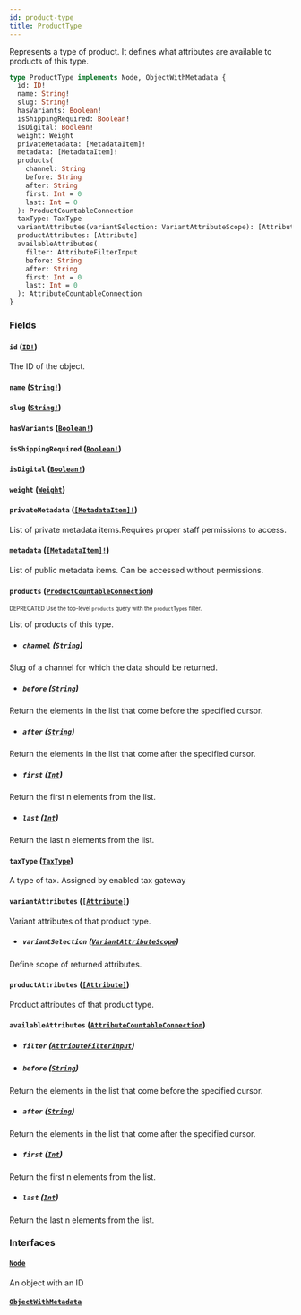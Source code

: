 ```yaml
---
id: product-type
title: ProductType
---
```


Represents a type of product. It defines what attributes are available to products of this type.

```graphql
type ProductType implements Node, ObjectWithMetadata {
  id: ID!
  name: String!
  slug: String!
  hasVariants: Boolean!
  isShippingRequired: Boolean!
  isDigital: Boolean!
  weight: Weight
  privateMetadata: [MetadataItem]!
  metadata: [MetadataItem]!
  products(
    channel: String
    before: String
    after: String
    first: Int = 0
    last: Int = 0
  ): ProductCountableConnection
  taxType: TaxType
  variantAttributes(variantSelection: VariantAttributeScope): [Attribute]
  productAttributes: [Attribute]
  availableAttributes(
    filter: AttributeFilterInput
    before: String
    after: String
    first: Int = 0
    last: Int = 0
  ): AttributeCountableConnection
}
```

### Fields

#### `id` ([`ID!`](/developer/api-reference/scalars/id.mdx))

The ID of the object.

#### `name` ([`String!`](/developer/api-reference/scalars/string.mdx))

#### `slug` ([`String!`](/developer/api-reference/scalars/string.mdx))

#### `hasVariants` ([`Boolean!`](/developer/api-reference/scalars/boolean.mdx))

#### `isShippingRequired` ([`Boolean!`](/developer/api-reference/scalars/boolean.mdx))

#### `isDigital` ([`Boolean!`](/developer/api-reference/scalars/boolean.mdx))

#### `weight` ([`Weight`](/developer/api-reference/objects/weight.mdx))

#### `privateMetadata` ([`[MetadataItem]!`](/developer/api-reference/objects/metadata-item.mdx))

List of private metadata items.Requires proper staff permissions to access.

#### `metadata` ([`[MetadataItem]!`](/developer/api-reference/objects/metadata-item.mdx))

List of public metadata items. Can be accessed without permissions.

#### `products` ([`ProductCountableConnection`](/developer/api-reference/objects/product-countable-connection.mdx))

<sub><sup><span className="deprecatedTag">DEPRECATED</span> Use the top-level `products` query with the `productTypes` filter.</sup></sub>

List of products of this type.

- ##### `channel` ([`String`](/developer/api-reference/scalars/string.mdx))

Slug of a channel for which the data should be returned.

- ##### `before` ([`String`](/developer/api-reference/scalars/string.mdx))

Return the elements in the list that come before the specified cursor.

- ##### `after` ([`String`](/developer/api-reference/scalars/string.mdx))

Return the elements in the list that come after the specified cursor.

- ##### `first` ([`Int`](/developer/api-reference/scalars/int.mdx))

Return the first n elements from the list.

- ##### `last` ([`Int`](/developer/api-reference/scalars/int.mdx))

Return the last n elements from the list.

#### `taxType` ([`TaxType`](/developer/api-reference/objects/tax-type.mdx))

A type of tax. Assigned by enabled tax gateway

#### `variantAttributes` ([`[Attribute]`](/developer/api-reference/objects/attribute.mdx))

Variant attributes of that product type.

- ##### `variantSelection` ([`VariantAttributeScope`](/developer/api-reference/enums/variant-attribute-scope.mdx))

Define scope of returned attributes.

#### `productAttributes` ([`[Attribute]`](/developer/api-reference/objects/attribute.mdx))

Product attributes of that product type.

#### `availableAttributes` ([`AttributeCountableConnection`](/developer/api-reference/objects/attribute-countable-connection.mdx))

- ##### `filter` ([`AttributeFilterInput`](/developer/api-reference/inputs/attribute-filter-input.mdx))

- ##### `before` ([`String`](/developer/api-reference/scalars/string.mdx))

Return the elements in the list that come before the specified cursor.

- ##### `after` ([`String`](/developer/api-reference/scalars/string.mdx))

Return the elements in the list that come after the specified cursor.

- ##### `first` ([`Int`](/developer/api-reference/scalars/int.mdx))

Return the first n elements from the list.

- ##### `last` ([`Int`](/developer/api-reference/scalars/int.mdx))

Return the last n elements from the list.

### Interfaces

#### [`Node`](/developer/api-reference/interfaces/node.mdx)

An object with an ID

#### [`ObjectWithMetadata`](/developer/api-reference/interfaces/object-with-metadata.mdx)
